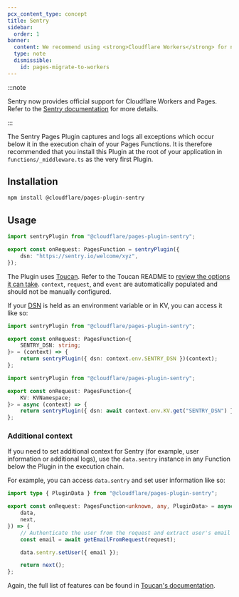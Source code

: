 ```yaml
---
pcx_content_type: concept
title: Sentry
sidebar:
  order: 1
banner:
  content: We recommend using <strong>Cloudflare Workers</strong> for new projects. For existing Pages projects, see our <a href="/workers/static-assets/migrate-from-pages/">migration guide</a> and <a href="/workers/static-assets/migrate-from-pages/#compatibility-matrix">compatibility matrix</a>.
  type: note
  dismissible:
    id: pages-migrate-to-workers
---
```


:::note

Sentry now provides official support for Cloudflare Workers and Pages. Refer to the [Sentry documentation](https://docs.sentry.io/platforms/javascript/guides/cloudflare/) for more details.

:::

The Sentry Pages Plugin captures and logs all exceptions which occur below it in the execution chain of your Pages Functions. It is therefore recommended that you install this Plugin at the root of your application in `functions/_middleware.ts` as the very first Plugin.

## Installation

```sh
npm install @cloudflare/pages-plugin-sentry
```

## Usage

```typescript
import sentryPlugin from "@cloudflare/pages-plugin-sentry";

export const onRequest: PagesFunction = sentryPlugin({
	dsn: "https://sentry.io/welcome/xyz",
});
```

The Plugin uses [Toucan](https://github.com/robertcepa/toucan-js). Refer to the Toucan README to [review the options it can take](https://github.com/robertcepa/toucan-js#other-options). `context`, `request`, and `event` are automatically populated and should not be manually configured.

If your [DSN](https://docs.sentry.io/product/sentry-basics/dsn-explainer/) is held as an environment variable or in KV, you can access it like so:

```typescript
import sentryPlugin from "@cloudflare/pages-plugin-sentry";

export const onRequest: PagesFunction<{
	SENTRY_DSN: string;
}> = (context) => {
	return sentryPlugin({ dsn: context.env.SENTRY_DSN })(context);
};
```

```typescript
import sentryPlugin from "@cloudflare/pages-plugin-sentry";

export const onRequest: PagesFunction<{
	KV: KVNamespace;
}> = async (context) => {
	return sentryPlugin({ dsn: await context.env.KV.get("SENTRY_DSN") })(context);
};
```

### Additional context

If you need to set additional context for Sentry (for example, user information or additional logs), use the `data.sentry` instance in any Function below the Plugin in the execution chain.

For example, you can access `data.sentry` and set user information like so:

```typescript
import type { PluginData } from "@cloudflare/pages-plugin-sentry";

export const onRequest: PagesFunction<unknown, any, PluginData> = async ({
	data,
	next,
}) => {
	// Authenticate the user from the request and extract user's email address
	const email = await getEmailFromRequest(request);

	data.sentry.setUser({ email });

	return next();
};
```

Again, the full list of features can be found in [Toucan's documentation](https://github.com/robertcepa/toucan-js#features).
